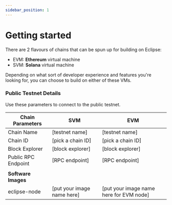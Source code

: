```yaml
---
sidebar_position: 1
---
```


# Getting started

There are 2 flavours of chains that can be spun up for building on Eclipse:
- EVM: **Ethereum** virtual machine
- SVM: **Solana** virtual machine

Depending on what sort of developer experience and features you're looking for, you can choose to build on either of these VMs.

### Public Testnet Details

Use these parameters to connect to the public testnet.

| Chain Parameters     |  SVM                                        | EVM                                         |
|----------------------|--------------------------------------------|---------------------------------------------|
| Chain Name           | [testnet name]                             | [testnet name]                              |
| Chain ID             | [pick a chain ID]                           | [pick a chain ID]                            |
| Block Explorer       | [block explorer]                           | [block explorer]                            |
| Public RPC Endpoint  | [RPC endpoint]                              | [RPC endpoint]                               |
||||
| **Software Images**      |                                            |                                             |
| eclipse-node         | [put your image name here]                  | [put your image name here for EVM node]     |